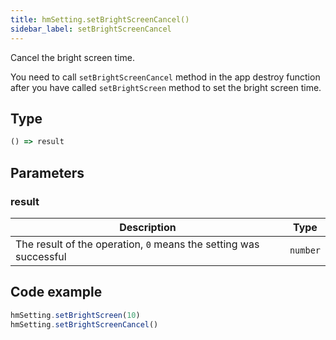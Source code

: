 ```yaml
---
title: hmSetting.setBrightScreenCancel()
sidebar_label: setBrightScreenCancel
---
```


Cancel the bright screen time.

You need to call `setBrightScreenCancel` method in the app destroy function after you have called `setBrightScreen` method to set the bright screen time.

## Type

```ts
() => result
```

## Parameters

### result

|                           Description                             |   Type   |
| ----------------------------------------------------------------- | -------- |
| The result of the operation, `0` means the setting was successful | `number` |

## Code example

```js
hmSetting.setBrightScreen(10)
hmSetting.setBrightScreenCancel()
```
